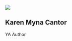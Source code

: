 :::: column-screen
![](./images/banner_no_text.jpg)

::: banner-text
# Karen Myna Cantor

YA Author
:::
::::

<br />
